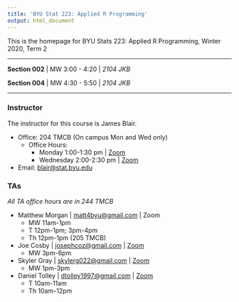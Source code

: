 ```yaml
---
title: 'BYU Stat 223: Applied R Programming'
output: html_document
---
```


This is the homepage for BYU Stats 223: Applied R Programming, Winter 2020, Term 2

---

**Section 002** | MW 3:00 - 4:20 | *2104 JKB*


**Section 004** | MW 4:30 - 5:50 | *2104 JKB*

---

### Instructor
The instructor for this course is James Blair.

* Office: 204 TMCB (On campus Mon and Wed only)
  * Office Hours:
    * Monday 1:00-1:30 pm | [Zoom](https://byu.zoom.us/j/203590542){target="_blank"}
    * Wednesday 2:00-2:30 pm | [Zoom](https://byu.zoom.us/j/448191261){target="_blank"}
* Email: [blair@stat.byu.edu](mailto:blair@stat.byu.edu)

### TAs
*All TA office hours are in 244 TMCB*

* Matthew Morgan | [matt4byu@gmail.com](mailto:matt4byu@gmail.com) | Zoom
  * MW 11am-1pm
  * T 12pm-1pm; 3pm-4pm
  * Th 12pm-1pm (205 TMCB)
* Joe Cosby | [josephcoz@gmail.com](mailto:josephcoz@gmail.com) | [Zoom](https://byu.zoom.us/j/5383793635){target="_blank"}
  * MW 3pm-6pm
* Skyler Gray | [skylerg022@gmail.com](mailto:skylerg022@gmail.com) | [Zoom](https://byu.zoom.us/j/2222422424){target="_blank"}
  * MW 1pm-3pm
* Daniel Tolley | [dtolley1997@gmail.com](mailto:dtolley1997@gmail.com) | [Zoom](https://byu.zoom.us/j/2324016585){target="_blank"}
  * T 10am-11am
  * Th 10am-12pm